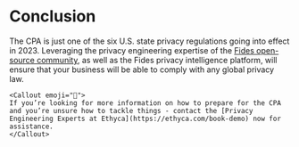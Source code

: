 
# Conclusion

The CPA is just one of the six U.S. state privacy regulations going into effect in 2023. Leveraging the privacy engineering expertise of the [Fides open-source community](https://ethyca.com/developer-hub), as well as the Fides privacy intelligence platform, will ensure that your business will be able to comply with any global privacy law.


    <Callout emoji="🚀">
    If you’re looking for more information on how to prepare for the CPA and you’re unsure how to tackle things - contact the [Privacy Engineering Experts at Ethyca](https://ethyca.com/book-demo) now for assistance.
    </Callout>
